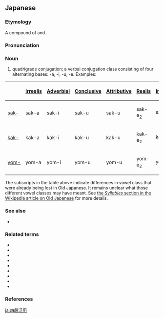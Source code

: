 ==Japanese==

===Etymology===
{{ja-kanjitab|よ|だん|かつ|よう|yomi=y}}
A compound of {{m|ja|sc=Jpan|四段|tr=yodan||four grades}} and {{m|ja|sc=Jpan|活用|tr=katsuyō||conjugation}}.

===Pronunciation===
{{ja-pron|よだん かつよう|acc=4|acc_ref=DJR|y=y}}

===Noun===
{{ja-noun|よだん かつよう|hhira=よだんくわつよう}}

# {{lb|ja|grammar|sort=よだんかつよう}} quadrigrade conjugation; a verbal conjugation class consisting of four alternating bases: -a, -i, -u, -e. Examples:
{| class="wikitable"
|-
!
! [[未然形|Irrealis]]
! [[連用形|Adverbial]]
! [[終止形|Conclusive]]
! [[連体形|Attributive]]
! [[已然形|Realis]]
! [[命令形|Imperative]]
|-
! [[咲く|sak-]]
| sak-a
| sak-i
| sak-u
| sak-u
| sak-e<sub>[[w:Old Japanese#Syllables|2]]</sub>
| sak-e<sub>[[w:Old Japanese#Syllables|1]]</sub>
|-
! [[書く|kak-]]
| kak-a
| kak-i
| kak-u
| kak-u
| kak-e<sub>2</sub>
| kak-e<sub>1</sub>
|-
! [[読む|yom-]]
| yom-a
| yom-i
| yom-u
| yom-u
| yom-e<sub>2</sub>
| yom-e<sub>1</sub>
|}
The subscripts in the table above indicate differences in vowel class that were already being lost in Old Japanese. It remains unclear what those different vowel classes may have meant. See [[w:Old_Japanese#Syllables|the ''Syllables'' section in the Wikipedia article on Old Japanese]] for more details.

===See also===
* {{ja-r|五段活用|ごだん かつよう}}

===Related terms===
* {{ja-r|五段活用|ごだん かつよう}}
* {{ja-r|下一段活用|しも いちだん かつよう}}
* {{ja-r|下二段活用|しも にだん かつよう}}
* {{ja-r|上一段活用|かみ いちだん かつよう}}
* {{ja-r|上二段活用|かみ にだん かつよう}}
* {{ja-r|カ行変格活用|カぎょう へんかく かつよう}}
* {{ja-r|サ行変格活用|サぎょう へんかく かつよう}}
* {{ja-r|ナ行変格活用|ナぎょう へんかく かつよう}}
* {{ja-r|ラ行変格活用|ラぎょう へんかく かつよう}}

===References===
<references/>

[[ja:四段活用]]